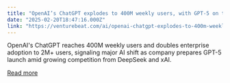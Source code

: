 ```yaml
---
title: "OpenAI’s ChatGPT explodes to 400M weekly users, with GPT-5 on the way"
date: "2025-02-20T18:47:16.000Z"
link: "https://venturebeat.com/ai/openai-chatgpt-explodes-to-400m-weekly-users-with-gpt-5-on-the-way/"
---
```


OpenAI's ChatGPT reaches 400M weekly users and doubles enterprise adoption to 2M+ users, signaling major AI shift as company prepares GPT-5 launch amid growing competition from DeepSeek and xAI.

[Read more](https://venturebeat.com/ai/openai-chatgpt-explodes-to-400m-weekly-users-with-gpt-5-on-the-way/)
